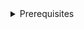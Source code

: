 
<details>
<summary>Prerequisites</summary>

- Node 18 or higher
- A package manager such as NPM or PNPM
- <LinkOut href='https://www.npmjs.com/package/@interledger/open-payments'>
    Open Payments SDK
  </LinkOut>

**Additional configuration**

Add `"type": "module"` to `package.json`

</details>
